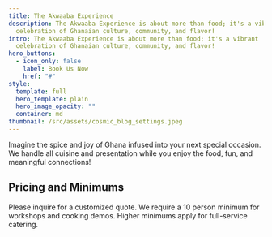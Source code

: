 ```yaml
---
title: The Akwaaba Experience
description: The Akwaaba Experience is about more than food; it's a vibrant
  celebration of Ghanaian culture, community, and flavor!
intro: The Akwaaba Experience is about more than food; it's a vibrant
  celebration of Ghanaian culture, community, and flavor!
hero_buttons:
  - icon_only: false
    label: Book Us Now
    href: "#"
style:
  template: full
  hero_template: plain
  hero_image_opacity: ""
  container: md
thumbnail: /src/assets/cosmic_blog_settings.jpeg
---
```

Imagine the spice and joy of Ghana infused into your next special occasion. We handle all cuisine and presentation while you enjoy the food, fun, and meaningful connections!

## Pricing and Minimums 

Please inquire for a customized quote. We require a 10 person minimum for workshops and cooking demos. Higher minimums apply for full-service catering.